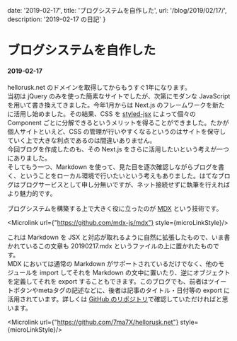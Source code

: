 
  date: '2019-02-17',
  title: 'ブログシステムを自作した',
  url: '/blog/2019/02/17/',
  description: '2019-02-17 の日記'
}

<link rel="stylesheet" href="https://fonts.googleapis.com/css?family=Ubuntu+Mono&display=swap" />
<link rel="stylesheet" href="https://cdnjs.cloudflare.com/ajax/libs/prism/1.9.0/themes/prism.min.css" />
<link rel="stylesheet" href="https://cdnjs.cloudflare.com/ajax/libs/prism/1.9.0/plugins/line-numbers/prism-line-numbers.min.css" />
<link rel="stylesheet" href="https://cdnjs.cloudflare.com/ajax/libs/prism/1.9.0/plugins/line-highlight/prism-line-highlight.min.css" />
<link rel="stylesheet" href="https://cdn.jsdelivr.net/npm/katex@0.11.0/dist/katex.min.css" />

# ブログシステムを自作した
#### 2019-02-17

hellorusk.net のドメインを取得してからもうすぐ1年になります。  
当初は jQuery のみを使った簡素なサイトでしたが、次第にモダンな JavaScript を用いて書き換えてきました。今年1月からは Next.js のフレームワークを新たに活用し始めました。その結果、CSS を [styled-jsx](https://github.com/zeit/styled-jsx) によって個々の Component ごとに分解できるというメリットを得ることができました。たかが個人サイトといえど、CSS の管理が行いやすくなるというのはサイトを保守していく上で大きな利点であるのは間違いありません。  
今回ブログを作成したのも、その Next.js をさらに活用したいという考えが一つにありました。  
そしてもう一つ、Markdown を使って、見た目を逐次確認しながらブログを書く、ということをローカル環境で行いたいという考えもありました。はてなブログはブログサービスとして申し分無いですが、ネット接続せずに執筆を行えればより魅力的です。
  
ブログシステムを構築する上で大きく役に立ったのが [MDX](https://github.com/mdx-js/mdx) という技術です。

<Microlink url={"https://github.com/mdx-js/mdx"} style={microLinkStyle}/>

これは Markdown を JSX と対応が取れるように自然に拡張したもので、いま書かれているこの文章も 20190217.mdx というファイルの上に置かれたものです。  
MDX においては通常の Markdown がサポートされているだけでなく、他のモジュールを import してそれを Markdown の文中に置いたり、逆にオブジェクトを定義してそれを export することもできます。このブログでも、前者はツイートボタンやmetaタグの記述などに、後者は記事のタイトル・日付等の export に活用されています。詳しくは [GitHub のリポジトリ](https://github.com/7ma7X/hellorusk.net)で確認していただければと思います。  

<Microlink url={"https://github.com/7ma7X/hellorusk.net"} style={microLinkStyle}/>




<BlogLayout meta={meta} />
<BlogMeta meta={meta} />